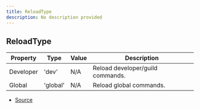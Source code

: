```yaml
---
title: ReloadType
description: No description provided
---
```


## ReloadType

| Property | Type | Value | Description |
| ----------- | ----------- | ----------- | ----------- |
| Developer | 'dev' | N/A | Reload developer/guild commands. |
| Global | 'global' | N/A | Reload global commands. |


- [Source](https://github.com/underctrl-io/commandkit/blob/d276a8377813631933aebfa66545130a52f7a7cb/packages/commandkit/src/types.ts#L275)